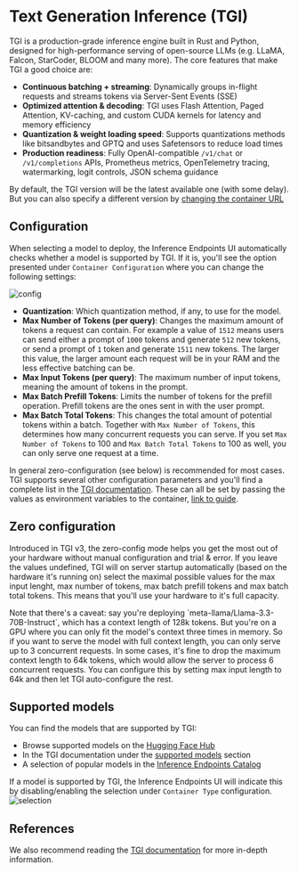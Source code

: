 # Text Generation Inference (TGI)

TGI is a production-grade inference engine built in Rust and Python, designed for high-performance
serving of open-source LLMs (e.g. LLaMA, Falcon, StarCoder, BLOOM and many more).
The core features that make TGI a good choice are:
- **Continuous batching + streaming**: Dynamically groups in-flight requests and streams tokens via Server-Sent Events (SSE)
- **Optimized attention & decoding**: TGI uses Flash Attention, Paged Attention, KV-caching, and custom CUDA kernels for latency and memory efficiency
- **Quantization & weight loading speed**: Supports quantizations methods like bitsandbytes and GPTQ and uses Safetensors to reduce load times
- **Production readiness**: Fully OpenAI-compatible `/v1/chat` or `/v1/completions` APIs, Prometheus metrics, OpenTelemetry tracing, watermarking, logit controls, JSON schema guidance

By default, the TGI version will be the latest available one (with some delay). But you can also specify a different version by [changing
the container URL](https://raw.githubusercontent.com/not-here)

## Configuration

When selecting a model to deploy, the Inference Endpoints UI automatically checks whether a model is supported by TGI. If it is, you'll see
the option presented under `Container Configuration` where you can change the following settings:

![config](https://raw.githubusercontent.com/huggingface/hf-endpoints-documentation/update/large-rewrite/assets/tgi/tgi_config.png)

- **Quantization**: Which quantization method, if any, to use for the model.
- **Max Number of Tokens (per query)**: Changes the maximum amount of tokens a request can contain.
For example a value of `1512` means users can send either a prompt of `1000` tokens and generate `512` new tokens,
or send a prompt of `1` token and generate `1511` new tokens. The larger this value, the larger amount each request
will be in your RAM and the less effective batching can be. 
- **Max Input Tokens (per query)**: The maximum number of input tokens, meaning the amount of tokens in the prompt. 
- **Max Batch Prefill Tokens**: Limits the number of tokens for the prefill operation. Prefill tokens are the ones sent in with the user prompt. 
- **Max Batch Total Tokens**: This changes the total amount of potential tokens within a batch. Together with `Max Number of Tokens`,
this determines how many concurrent requests you can serve. If you set `Max Number of Tokens` to 100 and `Max Batch Total Tokens` to 100 as well,
you can only serve one request at a time.

In general zero-configuration (see below) is recommended for most cases. TGI supports several other configuration parameters and you'll find a complete list
in the [TGI documentation](https://huggingface.co/docs/text-generation-inference/reference/launcher#text-generation-launcher-arguments). These can all be
set by passing the values as environment variables to the container, [link to guide](https://huggingface.co/no-link-yet).

## Zero configuration
Introduced in TGI v3, the zero-config mode helps you get the most out of your hardware without manual configuration and trial & error.
If you leave the values undefined, TGI will on server startup automatically (based on the hardware it's running on) select the maximal possible values
for the max input lenght, max number of tokens, max batch prefill tokens and max batch total tokens. This means that you'll use your hardware to it's full capacity.

<Tip>
Note that there's a caveat: say you're deploying `meta-llama/Llama-3.3-70B-Instruct`, which has a context length of 128k tokens.
But you're on a GPU where you can only fit the model's context three times in memory. So if you want to serve the model with full context length,
you can only serve up to 3 concurrent requests. In some cases, it's fine to drop the maximum context length to 64k tokens, which would
allow the server to process 6 concurrent requests.
You can configure this by setting max input length to 64k and then let TGI auto-configure the rest.
</Tip>

## Supported models

You can find the models that are supported by TGI:
- Browse supported models on the [Hugging Face Hub](https://huggingface.co/models?apps=tgi&sort=trending)
- In the TGI documentation under the [supported models](https://huggingface.co/docs/text-generation-inference/supported_models) section
- A selection of popular models in the [Inference Endpoints Catalog](https://endpoints.huggingface.co/huggingface/catalog)

If a model is supported by TGI, the Inference Endpoints UI will indicate this by disabling/enabling the selection under `Container Type` configuration.
![selection](https://raw.githubusercontent.com/huggingface/hf-endpoints-documentation/update/large-rewrite/assets/tgi/tgi_selection.png)

## References

We also recommend reading the [TGI documentation](https://huggingface.co/docs/text-generation-inference) for more in-depth information.